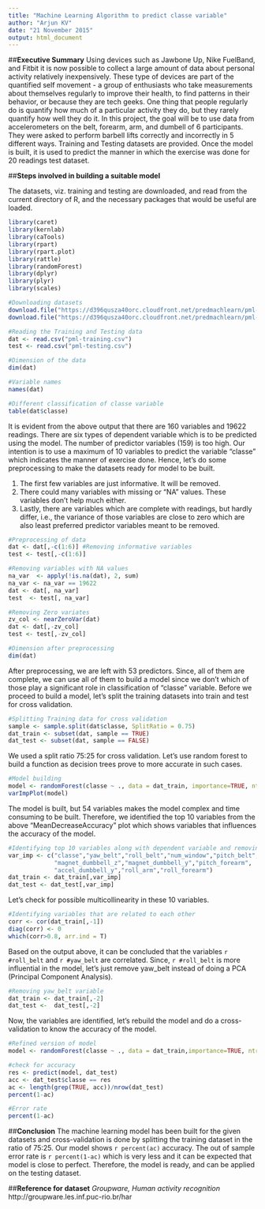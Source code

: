 ```yaml
---
title: "Machine Learning Algorithm to predict classe variable"
author: "Arjun KV"
date: "21 November 2015"
output: html_document
---
```


##**Executive Summary** 
Using devices such as Jawbone Up, Nike FuelBand, and Fitbit it is now possible to collect a large amount of data about personal activity relatively inexpensively. These type of devices are part of the quantified self movement - a group of enthusiasts who take measurements about themselves regularly to improve their health, to find patterns in their behavior, or because they are tech geeks. One thing that people regularly do is quantify how much of a particular activity they do, but they rarely quantify how well they do it. In this project, the goal will be to use data from accelerometers on the belt, forearm, arm, and dumbell of 6 participants. They were asked to perform barbell lifts correctly and incorrectly in 5 different ways. Training and Testing datasets are provided. Once the model is built, it is used to predict the manner in which the exercise was done for 20 readings test dataset.

##**Steps involved in building a suitable model**

The datasets, viz. training and testing are downloaded, and read from the current directory of R, and the necessary packages that would be useful are loaded.

```r
library(caret)
library(kernlab)
library(caTools)
library(rpart)
library(rpart.plot)
library(rattle)
library(randomForest)
library(dplyr)
library(plyr)
library(scales)

#Downloading datasets
download.file("https://d396qusza40orc.cloudfront.net/predmachlearn/pml-training.csv",destfile= "pml-training.csv")
download.file("https://d396qusza40orc.cloudfront.net/predmachlearn/pml-testing.csv",destfile= "pml-testing.csv")

#Reading the Training and Testing data
dat <- read.csv("pml-training.csv")
test <- read.csv("pml-testing.csv")

#Dimension of the data
dim(dat)

#Variable names
names(dat)

#Different classification of classe variable
table(dat$classe)
```

It is evident from the above output that there are 160 variables and 19622 readings. There are six types of dependent variable which is to be predicted using the model. The number of predictor variables (159) is too high. Our intention is to use a maximum of 10 variables to predict the variable "classe" which indicates the manner of exercise done. Hence, let's do some preprocessing to make the datasets ready for model to be built.

1. The first few variables are just informative. It will be removed.
2. There could many variables with missing or "NA" values. These variables don't help much either.
3. Lastly, there are variables which are complete with readings, but hardly differ, i.e., the variance of those variables are close to zero which are also least preferred predictor variables meant to be removed.


```r
#Preprocessing of data
dat <- dat[,-c(1:6)] #Removing informative variables
test <- test[,-c(1:6)]

#Removing variables with NA values
na_var  <- apply(!is.na(dat), 2, sum)
na_var <- na_var == 19622
dat <- dat[, na_var]
test  <- test[, na_var]

#Removing Zero variates
zv_col <- nearZeroVar(dat)
dat <- dat[,-zv_col]
test <- test[,-zv_col]

#Dimension after preprocessing
dim(dat)
```

After preprocessing, we are left with 53 predictors. Since, all of them are complete, we can use all of them to build a model since we don't which of those play a significant role in classification of "classe" variable. Before we proceed to build a model, let's split the training datasets into train and test for cross validation.

```r
#Splitting Training data for cross validation
sample <- sample.split(dat$classe, SplitRatio = 0.75)
dat_train <- subset(dat, sample == TRUE)
dat_test <- subset(dat, sample == FALSE)
```

We used a split ratio 75:25 for cross validation. Let's use random forest to build a function as decision trees prove to more accurate in such cases.

```r
#Model building
model <- randomForest(classe ~ ., data = dat_train, importance=TRUE, ntree=100)
varImpPlot(model)
```

The model is built, but 54 variables makes the model complex and time consuming to be built. Therefore, we identified the top 10 variables from the above "MeanDecreaseAccuracy" plot which shows variables that influences the accuracy of the model.

```r
#Identifying top 10 variables along with dependent variable and removing the rest
var_imp <- c("classe","yaw_belt","roll_belt","num_window","pitch_belt",
             "magnet_dumbbell_z","magnet_dumbbell_y","pitch_forearm",
             "accel_dumbbell_y","roll_arm","roll_forearm")
dat_train <- dat_train[,var_imp]
dat_test <- dat_test[,var_imp]
```
Let's check for possible multicollinearity in these 10 variables.

```r
#Identifying variables that are related to each other
corr <- cor(dat_train[,-1])
diag(corr) <- 0
which(corr>0.8, arr.ind = T)
```

Based on the output above, it can be concluded that the variables `r #roll_belt` and `r #yaw_belt` are correlated. Since,  `r #roll_belt` is more influential in the model, let's just remove yaw_belt instead of doing a PCA (Principal Component Analysis).

```r
#Removing yaw_belt variable
dat_train <- dat_train[,-2]
dat_test <-  dat_test[,-2]
```

Now, the variables are identified, let's rebuild the model and do a cross-validation to know the accuracy of the model.

```r
#Refined version of model
model <- randomForest(classe ~ ., data = dat_train,importance=TRUE, ntree=100)

#check for accuracy
res <- predict(model, dat_test)
acc <- dat_test$classe == res
ac <- length(grep(TRUE, acc))/nrow(dat_test)
percent(1-ac)

#Error rate
percent(1-ac)
```



##**Conclusion**
The machine learning model has been built for the given datasets and cross-validation is done by splitting the training dataset in the ratio of 75:25. Our model shows `r percent(ac)` accuracy. The out of sample error rate is `r percent(1-ac)` which is very less and it can be expected that model is close to perfect. Therefore, the model is ready, and can be applied on the testing dataset.

##**Reference for dataset**
_Groupware, Human activity recognition_
http://groupware.les.inf.puc-rio.br/har